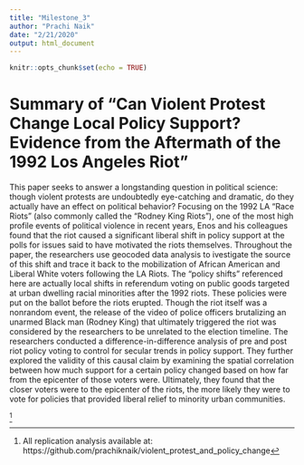 ```yaml
---
title: "Milestone_3"
author: "Prachi Naik"
date: "2/21/2020"
output: html_document
---
```


```r
knitr::opts_chunk$set(echo = TRUE)
```

# Summary of "Can Violent Protest Change Local Policy Support? Evidence from the Aftermath of the 1992 Los Angeles Riot"

This paper seeks to answer a longstanding question in political science: though violent protests are undoubtedly eye-catching and dramatic, do they actually have an effect on political behavior? Focusing on the 1992 LA "Race Riots" (also commonly called the "Rodney King Riots"), one of the most high profile events of political violence in recent years, Enos and his colleagues found that the riot caused a significant liberal shift in policy support at the polls for issues said to have motivated the riots themselves. Throughout the paper, the researchers use geocoded data analysis to ivestigate the source of this shift and trace it back to the mobilization of African American and Liberal White voters following the LA Riots. The "policy shifts" referenced here are actually local shifts in referendum voting on public goods targeted at urban dwelling racial minorities after the 1992 riots. These policies were put on the ballot before the riots erupted. Though the riot itself was a nonrandom event, the release of the video of police officers brutalizing an unarmed Black man (Rodney King) that ultimately triggered the riot was considered by the researchers to be unrelated to the election timeline. The researchers conducted a difference-in-difference analysis of pre and post riot policy voting to control for secular trends in policy support. They further explored the validity of this causal claim by examining the spatial correlation between how much support for a certain policy changed based on how far from the epicenter of those voters were. Ultimately, they found that the closer voters were to the epicenter of the riots, the more likely they were to vote for policies that provided liberal relief to minority urban communities. 

^[All replication analysis available at: https://github.com/prachiknaik/violent_protest_and_policy_change]

